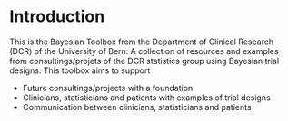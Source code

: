 # Introduction

This is the Bayesian Toolbox from the Department of Clinical Research (DCR) of the University of Bern: A collection of resources and examples from consultings/projets of the DCR statistics group using Bayesian trial designs. This toolbox aims to support

- Future consultings/projects with a foundation
- Clinicians, statisticians and patients with examples of trial designs
- Communication between clinicians, statisticians and patients
